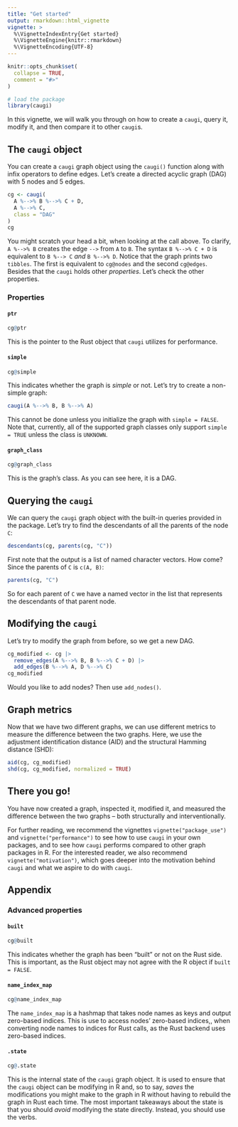 ```yaml
---
title: "Get started"
output: rmarkdown::html_vignette
vignette: >
  %\VignetteIndexEntry{Get started}
  %\VignetteEngine{knitr::rmarkdown}
  %\VignetteEncoding{UTF-8}
---
```


```r
knitr::opts_chunk$set(
  collapse = TRUE,
  comment = "#>"
)
```


```r
# load the package
library(caugi)
```

In this vignette, we will walk you through on how to create a `caugi`, query it, modify it, and then compare it to other `caugi`s. 

## The `caugi` object

You can create a `caugi` graph object using the `caugi()` function along with infix operators to define edges. Let's create a directed acyclic graph (DAG) with 5 nodes and 5 edges.

```r
cg <- caugi(
  A %-->% B %-->% C + D,
  A %-->% C,
  class = "DAG"
)
cg
```

You might scratch your head a bit, when looking at the call above. To clarify, `A %-->% B` creates the edge `-->` from `A` to `B`. The syntax `B %-->% C + D` is equivalent to `B %--> C` _and_ `B %-->% D`. Notice that the graph prints two `tibbles`. The first is equivalent to `cg@nodes` and the second `cg@edges`. Besides that the `caugi` holds other _properties_. Let's check the other properties. 

### Properties

#### `ptr`

```r
cg@ptr
```

This is the pointer to the Rust object that `caugi` utilizes for performance. 

#### `simple`

```r
cg@simple
```

This indicates whether the graph is _simple_ or not. Let's try to create a non-simple graph:

```r
caugi(A %-->% B, B %-->% A)
```

This cannot be done unless you initialize the graph with `simple = FALSE`. Note that, currently, all of the supported graph classes only support `simple = TRUE` unless the class is `UNKNOWN`. 

#### `graph_class`

```r
cg@graph_class
```

This is the graph's class. As you can see here, it is a DAG.

## Querying the `caugi`

We can query the `caugi` graph object with the built-in queries provided in the package. Let's try to find the descendants of all the parents of the node `C`:

```r
descendants(cg, parents(cg, "C"))
```

First note that the output is a list of named character vectors. How come? Since the parents of `C` is `c(A, B)`:
```r
parents(cg, "C")
```

So for each parent of `C` we have a named vector in the list that represents the descendants of that parent node. 

## Modifying the `caugi`

Let's try to modify the graph from before, so we get a new DAG.

```r
cg_modified <- cg |>
  remove_edges(A %-->% B, B %-->% C + D) |>
  add_edges(B %-->% A, D %-->% C)
cg_modified
```

Would you like to add nodes? Then use `add_nodes()`. 

## Graph metrics

Now that we have two different graphs, we can use different metrics to measure the difference between the two graphs. Here, we use the adjustment identification distance (AID) and the structural Hamming distance (SHD): 

```r
aid(cg, cg_modified)
shd(cg, cg_modified, normalized = TRUE)
```

## There you go!

You have now created a graph, inspected it, modified it, and measured the difference between the two graphs -- both structurally and interventionally. 

For further reading, we recommend the vignettes `vignette("package_use")` and `vignette("performance")` to see how to use `caugi` in your own packages, and to see how `caugi` performs compared to other graph packages in R. For the interested reader, we also recommend `vignette("motivation")`, which goes deeper into the motivation behind `caugi` and what we aspire to do with `caugi`.

## Appendix

### Advanced properties

#### `built`

```r
cg@built
```

This indicates whether the graph has been "built" or not on the Rust side. This is important, as the Rust object may not agree with the R object if `built = FALSE`. 

#### `name_index_map`

```r
cg@name_index_map
```

The `name_index_map` is a hashmap that takes node names as keys and output zero-based indices. This is use to access nodes' zero-based indices,, when converting node names to indices for Rust calls, as the Rust backend uses zero-based indices. 

#### `.state`

```r
cg@.state
```

This is the internal state of the `caugi` graph object. It is used to ensure that the `caugi` object can be modifying in R and, so to say, _saves_ the modifications you might make to the graph in R without having to rebuild the graph in Rust each time. The most important takeaways about the state is that you should _avoid_ modifying the state directly. Instead, you should use the verbs.  

